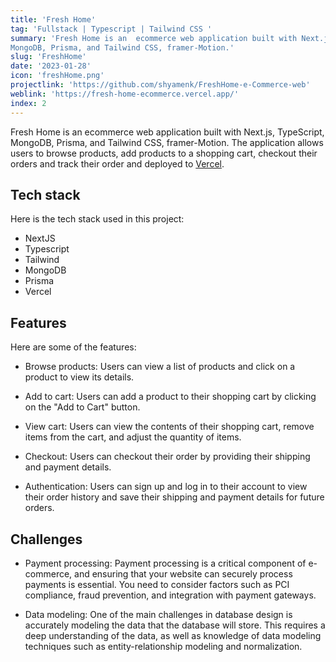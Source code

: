 ```yaml
---
title: 'Fresh Home'
tag: 'Fullstack | Typescript | Tailwind CSS '
summary: 'Fresh Home is an  ecommerce web application built with Next.js, TypeScript,
MongoDB, Prisma, and Tailwind CSS, framer-Motion.'
slug: 'FreshHome'
date: '2023-01-28'
icon: 'freshHome.png'
projectlink: 'https://github.com/shyamenk/FreshHome-e-Commerce-web'
weblink: 'https://fresh-home-ecommerce.vercel.app/'
index: 2
---
```


Fresh Home is an ecommerce web application built with Next.js, TypeScript,
MongoDB, Prisma, and Tailwind CSS, framer-Motion. The application allows
users to browse products, add products to a shopping cart, checkout their
orders and track their order and deployed to [Vercel](https://vercel.com/).

## Tech stack

Here is the tech stack used in this project:

- NextJS
- Typescript
- Tailwind
- MongoDB
- Prisma
- Vercel

## Features

Here are some of the features:

- Browse products: Users can view a list of products and click on a product
  to view its details.

- Add to cart: Users can add a product to their shopping cart by clicking
  on the "Add to Cart" button.

- View cart: Users can view the contents of their shopping cart, remove
  items from the cart, and adjust the quantity of items.

- Checkout: Users can checkout their order by providing their shipping and
  payment details.

- Authentication: Users can sign up and log in to their account to view
  their order history and save their shipping and payment details for
  future orders.

## Challenges

- Payment processing: Payment processing is a critical component of
  e-commerce, and ensuring that your website can securely process payments
  is essential. You need to consider factors such as PCI compliance, fraud
  prevention, and integration with payment gateways.

- Data modeling: One of the main challenges in database design is
  accurately modeling the data that the database will store. This requires
  a deep understanding of the data, as well as knowledge of data modeling
  techniques such as entity-relationship modeling and normalization.
